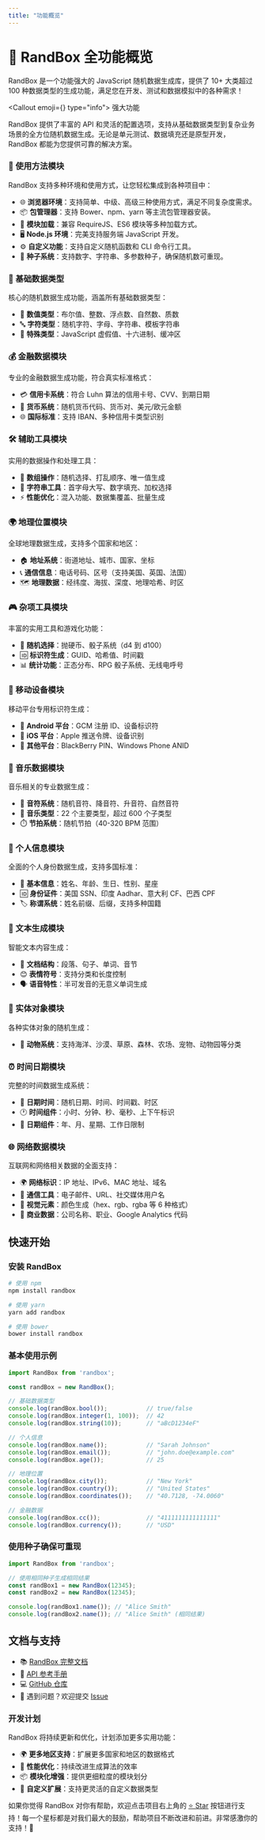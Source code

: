 ```yaml
---
title: "功能概览"
---
```



# 🎲 RandBox 全功能概览

RandBox 是一个功能强大的 JavaScript 随机数据生成库，提供了 10+ 大类超过 100 种数据类型的生成功能，满足您在开发、测试和数据模拟中的各种需求！

<Callout emoji={<span className='icon-[game-icons--dice-twenty-faces-twenty]'></span>} type="info">
强大功能

RandBox 提供了丰富的 API 和灵活的配置选项，支持从基础数据类型到复杂业务场景的全方位随机数据生成。无论是单元测试、数据填充还是原型开发，RandBox 都能为您提供可靠的解决方案。
</Callout>

### 🎯 使用方法模块

RandBox 支持多种环境和使用方式，让您轻松集成到各种项目中：

- 🌐 **浏览器环境**：支持简单、中级、高级三种使用方式，满足不同复杂度需求。
- 📦 **包管理器**：支持 Bower、npm、yarn 等主流包管理器安装。
- 🔧 **模块加载**：兼容 RequireJS、ES6 模块等多种加载方式。
- 🖥️ **Node.js 环境**：完美支持服务端 JavaScript 开发。
- ⚙️ **自定义功能**：支持自定义随机函数和 CLI 命令行工具。
- 🌱 **种子系统**：支持数字、字符串、多参数种子，确保随机数可重现。

### 🎨 基础数据类型

核心的随机数据生成功能，涵盖所有基础数据类型：

- 🔢 **数值类型**：布尔值、整数、浮点数、自然数、质数
- 🔤 **字符类型**：随机字符、字母、字符串、模板字符串
- 📝 **特殊类型**：JavaScript 虚假值、十六进制、缓冲区

### 💰 金融数据模块

专业的金融数据生成功能，符合真实标准格式：

- 💳 **信用卡系统**：符合 Luhn 算法的信用卡号、CVV、到期日期
- 🏦 **货币系统**：随机货币代码、货币对、美元/欧元金额
- 🌐 **国际标准**：支持 IBAN、多种信用卡类型识别

### 🛠️ 辅助工具模块

实用的数据操作和处理工具：

- 🎲 **数组操作**：随机选择、打乱顺序、唯一值生成
- 🔧 **字符串工具**：首字母大写、数字填充、加权选择
- ⚡ **性能优化**：混入功能、数据集覆盖、批量生成

### 🌍 地理位置模块

全球地理数据生成，支持多个国家和地区：

- 🏠 **地址系统**：街道地址、城市、国家、坐标
- 📞 **通信信息**：电话号码、区号（支持美国、英国、法国）
- 🗺️ **地理数据**：经纬度、海拔、深度、地理哈希、时区

### 🎮 杂项工具模块

丰富的实用工具和游戏化功能：

- 🎯 **随机选择**：抛硬币、骰子系统（d4 到 d100）
- 🆔 **标识符生成**：GUID、哈希值、时间戳
- 📊 **统计功能**：正态分布、RPG 骰子系统、无线电呼号

### 📱 移动设备模块

移动平台专用标识符生成：

- 🤖 **Android 平台**：GCM 注册 ID、设备标识符
- 🍎 **iOS 平台**：Apple 推送令牌、设备识别
- 📱 **其他平台**：BlackBerry PIN、Windows Phone ANID

### 🎵 音乐数据模块

音乐相关的专业数据生成：

- 🎼 **音符系统**：随机音符、降音符、升音符、自然音符
- 🎸 **音乐类型**：22 个主要类型，超过 600 个子类型
- ⏱️ **节拍系统**：随机节拍（40-320 BPM 范围）

### 👤 个人信息模块

全面的个人身份数据生成，支持多国标准：

- 📝 **基本信息**：姓名、年龄、生日、性别、星座
- 🆔 **身份证件**：美国 SSN、印度 Aadhar、意大利 CF、巴西 CPF
- 🏷️ **称谓系统**：姓名前缀、后缀，支持多种国籍

### 📝 文本生成模块

智能文本内容生成：

- 📖 **文档结构**：段落、句子、单词、音节
- 😊 **表情符号**：支持分类和长度控制
- 🗣️ **语音特性**：半可发音的无意义单词生成

### 🐾 实体对象模块

各种实体对象的随机生成：

- 🦁 **动物系统**：支持海洋、沙漠、草原、森林、农场、宠物、动物园等分类

### ⏰ 时间日期模块

完整的时间数据生成系统：

- 📅 **日期时间**：随机日期、时间、时间戳、时区
- 🕐 **时间组件**：小时、分钟、秒、毫秒、上下午标识
- 📆 **日期组件**：年、月、星期、工作日限制

### 🌐 网络数据模块

互联网和网络相关数据的全面支持：

- 🌍 **网络标识**：IP 地址、IPv6、MAC 地址、域名
- 📧 **通信工具**：电子邮件、URL、社交媒体用户名
- 🎨 **视觉元素**：颜色生成（hex、rgb、rgba 等 6 种格式）
- 🏢 **商业数据**：公司名称、职业、Google Analytics 代码

## 快速开始

### 安装 RandBox

```bash
# 使用 npm
npm install randbox

# 使用 yarn
yarn add randbox

# 使用 bower
bower install randbox
```

### 基本使用示例

```javascript
import RandBox from 'randbox';

const randBox = new RandBox();

// 基础数据类型
console.log(randBox.bool());           // true/false
console.log(randBox.integer(1, 100));  // 42
console.log(randBox.string(10));       // "aBcD1234eF"

// 个人信息
console.log(randBox.name());           // "Sarah Johnson"
console.log(randBox.email());          // "john.doe@example.com"
console.log(randBox.age());            // 25

// 地理位置
console.log(randBox.city());           // "New York"
console.log(randBox.country());        // "United States"
console.log(randBox.coordinates());    // "40.7128, -74.0060"

// 金融数据
console.log(randBox.cc());             // "4111111111111111"
console.log(randBox.currency());       // "USD"
```

### 使用种子确保可重现

```javascript
import RandBox from 'randbox';

// 使用相同种子生成相同结果
const randBox1 = new RandBox(12345);
const randBox2 = new RandBox(12345);

console.log(randBox1.name()); // "Alice Smith"
console.log(randBox2.name()); // "Alice Smith" (相同结果)
```

## 文档与支持

- 📚 [RandBox 完整文档](https://randbox.top/docs)
- 🎲 [API 参考手册](https://randbox.top/docs/basics)
- 💻 [GitHub 仓库](https://github.com/027xiguapi/randbox)
- 🐞 遇到问题？欢迎提交 [Issue](https://github.com/027xiguapi/randbox/issues)

### 开发计划

RandBox 将持续更新和优化，计划添加更多实用功能：

- 🌍 **更多地区支持**：扩展更多国家和地区的数据格式
- 🚀 **性能优化**：持续改进生成算法的效率
- 📦 **模块化增强**：提供更细粒度的模块划分
- 🔧 **自定义扩展**：支持更灵活的自定义数据类型

如果你觉得 RandBox 对你有帮助，欢迎点击项目右上角的 [⭐️ Star](https://github.com/027xiguapi/randbox) 按钮进行支持！每一个星标都是对我们最大的鼓励，帮助项目不断改进和前进。非常感激你的支持！🎲
